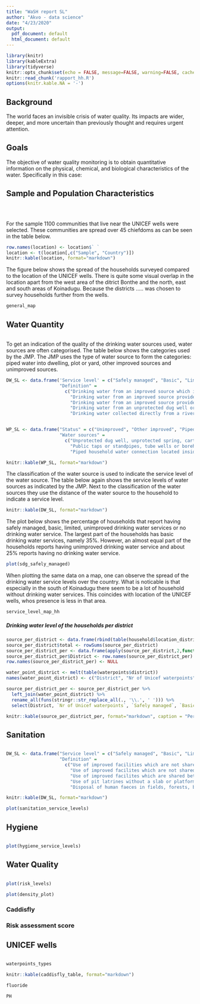 ```yaml
---
title: "WaSH report SL"
author: "Akvo - data science"
date: "4/23/2020"
output:
  pdf_document: default
  html_document: default
---
```


```r
library(knitr)
library(kableExtra)
library(tidyverse)
knitr::opts_chunk$set(echo = FALSE, message=FALSE, warning=FALSE, cache=FALSE)
knitr::read_chunk('rapport_hh.R')
options(knitr.kable.NA = '-')

```

## Background
The world faces an invisible crisis of water quality. Its impacts are wider, deeper, and more uncertain than previously thought and requires urgent attention. 


## Goals 
The objective of water quality monitoring is to obtain quantitative information on the physical, chemical, and biological characteristics of the water. Specifically in this case:

## Sample and Population Characteristics


```r
```

```r
```

```r
```

For the sample 1100 communities that live near the UNICEF wells were selected. These communities are spread over 45 chiefdoms as can be seen in the table below.

```r
row.names(location) <- location$` `
location <- t(location[,c("Sample", "Country")])
knitr::kable(location, format="markdown")
```

The figure below shows the spread of the households surveyed compared to the location of the UNICEF wells. There is quite some visual overlap in the location apart from the west area of the ditrict Bonthe and the north, east and south areas of Koinadugu. Because the districts ..... was chosen to survey households further from the wells. 

```r
general_map
```

## Water Quantity

```r
```

To get an indication of the quality of the drinking water sources used, water sources are often categorised. The table below shows the categories used by the JMP. The JMP uses the type of water source to form the categories: piped water into dwelling, plot or yard, other improved sources and unimproved sources. 
  

```r

DW_SL <- data.frame('Service level' = c("Safely managed", "Basic", "Limited", "Unimproved", "No service"),
                    "Definition" = 
                      c("Drinking water from an improved source which is located on premises, available when needed and free of faecal and priority contamination", 
                        "Drinking water from an improved source provided collection time is not more than 30 minutes for a roundtrip, including queuing", 
                        "Drinking water from an improved source provided collection time exceeds 30 minutes for a roundtrip, including queuing",
                        "Drinking water from an unprotected dug well or unprotected spring", 
                        "Drinking water collected directly from a river, dam, lake, pond, stream or irrigation channel"))


WP_SL <- data.frame("Status" = c("Unimproved", "Other improved", "Piped into dwelling, plot or yard"),
                    "Water sources" = 
                      c("Unprotected dug well, unprotected spring, cart with small tank/drum, surface water (river, dam, lake, pond, stream, canal, irrigation channels)", 
                        "Public taps or standpipes, tube wells or boreholes, protected dus wells, protected springs or rainwater collection", 
                        "Piped household water connection located inside the user's dwelling, plot or yard"))

knitr::kable(WP_SL, format="markdown")

```
  
The classification of the water source is used to indicate the service level of the water source. The table below again shows the service levels of water sources as indicated by the JMP. Next to the classification of the water sources they use the distance of the water source to the household to indicate a service level. 

  
```r
knitr::kable(DW_SL, format="markdown")
```
  
  
The plot below shows the percentage of households that report having safely managed, basic, limited, unimproved drinking water services or no drinking water service. The largest part of the households has basic drinking water services, namely 35%. However, an almost equal part of the households reports having unimproved drinking water service and about 25% reports having no drinking water service.
  
```r
plot(sdg_safely_managed)
```
    
When plotting the same data on a map, one can observe the spread of the drinking water service levels over the country. What is noticable is that especially in the south of Koinadugu there seem to be a lot of household without drinking water services. This coincides with location of the UNICEF wells, whos presence is less in that area.

```r
service_level_map_hh
```

##### Drinking water level of the households per district


```r

source_per_district <- data.frame(rbind(table(household$location_district, household$drinking_water_jmp)))
source_per_district$total <- rowSums(source_per_district)
source_per_district_per <- data.frame(apply(source_per_district,2,function(x) round((x/source_per_district$total)*100,2)))
source_per_district_per$District <- row.names(source_per_district_per)
row.names(source_per_district_per) <- NULL

water_point_district <- melt(table(waterpoints$district))
names(water_point_district) <- c("District", "Nr of Unicef waterpoints")

source_per_district_per <- source_per_district_per %>% 
  left_join(water_point_district) %>%
  rename_all(funs(stringr::str_replace_all(., '\\.', ' '))) %>%
  select(District, `Nr of Unicef waterpoints`, `Safely managed`, `Basic`, `Limited`, `Unimproved`, `No service`)

knitr::kable(source_per_district_per, format="markdown", caption = "Percent of housholds with a specific drinking water service level")
```


## Sanitation
```r
```

```r

DW_SL <- data.frame("Service level" = c("Safely managed", "Basic", "Limited", "Unimproved", "Open Defecation"),
                    "Definition" = 
                      c("Use of improved facilities which are not shared with other household and where excreta are safely disposed in situ or transported and treated off-site",
                        "Use of improved facilites which are not shared with other households", 
                        "Use of improved facilites which are shared between two or more households",
                        "Use of pit latrines without a slab or platform, hanging latrines or bucket latrines", 
                        "Disposal of human faeces in fields, forests, bushes, open bodies of water, beaches and other open spaces or with solid waste"))

knitr::kable(DW_SL, format="markdown")  

plot(sanitation_service_levels)

```



## Hygiene

```r
```

```r
plot(hygiene_service_levels)

```

## Water Quality
```r
```

```r
plot(risk_levels)

```

```r
plot(density_plot)

```


### Caddisfly

### Risk assessment score

## UNICEF wells

```r
```

```r
waterpoints_types
```

```r
knitr::kable(caddisfly_table, format="markdown")
```


```r
fluoride

PH
```




